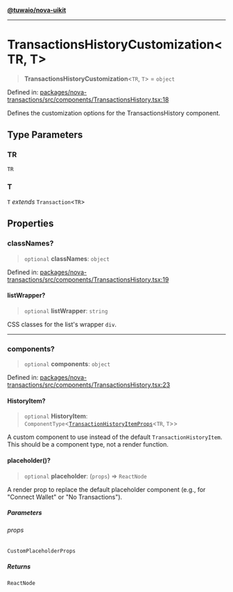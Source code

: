 [**@tuwaio/nova-uikit**](../../../README.md)

***

# TransactionsHistoryCustomization\<TR, T\>

> **TransactionsHistoryCustomization**\<`TR`, `T`\> = `object`

Defined in: [packages/nova-transactions/src/components/TransactionsHistory.tsx:18](https://github.com/TuwaIO/nova-uikit/blob/a9a594a8665072c3f24170aaf92315d433f995a0/packages/nova-transactions/src/components/TransactionsHistory.tsx#L18)

Defines the customization options for the TransactionsHistory component.

## Type Parameters

### TR

`TR`

### T

`T` *extends* `Transaction`\<`TR`\>

## Properties

### classNames?

> `optional` **classNames**: `object`

Defined in: [packages/nova-transactions/src/components/TransactionsHistory.tsx:19](https://github.com/TuwaIO/nova-uikit/blob/a9a594a8665072c3f24170aaf92315d433f995a0/packages/nova-transactions/src/components/TransactionsHistory.tsx#L19)

#### listWrapper?

> `optional` **listWrapper**: `string`

CSS classes for the list's wrapper `div`.

***

### components?

> `optional` **components**: `object`

Defined in: [packages/nova-transactions/src/components/TransactionsHistory.tsx:23](https://github.com/TuwaIO/nova-uikit/blob/a9a594a8665072c3f24170aaf92315d433f995a0/packages/nova-transactions/src/components/TransactionsHistory.tsx#L23)

#### HistoryItem?

> `optional` **HistoryItem**: `ComponentType`\<[`TransactionHistoryItemProps`](TransactionHistoryItemProps.md)\<`TR`, `T`\>\>

A custom component to use instead of the default `TransactionHistoryItem`.
This should be a component type, not a render function.

#### placeholder()?

> `optional` **placeholder**: (`props`) => `ReactNode`

A render prop to replace the default placeholder component
(e.g., for "Connect Wallet" or "No Transactions").

##### Parameters

###### props

`CustomPlaceholderProps`

##### Returns

`ReactNode`
